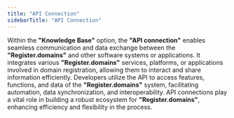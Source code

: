```yaml
---
title: "API Connection"
sidebarTitle: "API Connection"
---
```


Within the **"Knowledge Base"** option, the **"API connection"** enables seamless communication and data exchange between the **"Register.domains"** and other software systems or applications. It integrates various **"Register.domains"** services, platforms, or applications involved in domain registration, allowing them to interact and share information efficiently. Developers utilize the API to access features, functions, and data of the **"Register.domains"** system, facilitating automation, data synchronization, and interoperability. API connections play a vital role in building a robust ecosystem for **"Register.domains"**, enhancing efficiency and flexibility in the process.